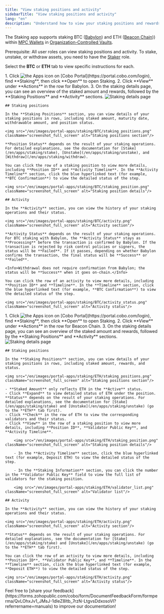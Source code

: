 ```yaml
---
title: "View staking positions and activity"
sidebarTitle: "View staking positions and activity"
lang: "en"
description: "Understand how to view your staking positions and rewards va Cobo Portal, ensuring transparency in your staking operations."
---
```

<Info>The Staking app supports staking BTC ([Babylon](https://babylonlabs.io/)) and ETH ([Beacon Chain](https://ethereum.org/en/roadmap/beacon-chain/))) within [MPC Wallets](/en/portal/mpc-wallets/introduction) in [Organization-Controlled Vaults](/en/portal/mpc-wallets/ocw/create-mpc-vault).</Info>

<Note>Prerequisite: All user roles can view staking positions and activity. To stake, unstake, or withdraw assets, you need to have the [Staker](/en/portal/organization/roles-and-permissions) role.</Note>

Select the **BTC** or **ETH** tab to view specific instructions for each.

<Tabs>
  <Tab title="BTC">
    1. Click <img src="/en/images/common/icon_apps.svg" className="icon" alt="the Apps icon"/> on [Cobo Portal](https://portal.cobo.com/login), find **Staking**, then click **Open** to open Staking.
    2. Click **View** under **Actions** in the row for Babylon.
    3. On the staking details page, you can see an overview of the staked amount and rewards, followed by the **Staking Positions** and **Activity** sections.
        <img src="/en/images/portal-apps/staking/BTC/staking_details.png" className="screenshot_full_screen" alt="Staking details page"/>

    ## Staking positions

    In the **Staking Positions** section, you can view details of your staking positions in rows, including staked amount, maturity date, withdrawable amount, and position status.

    <img src="/en/images/portal-apps/staking/BTC/staking_positions.png" className="screenshot_full_screen" alt="Staking positions section"/>

    **Position Status** depends on the result of your staking operations. For detailed explanations, see the documentation for [Stake](/en/apps/staking/stake), [Unstake](/en/apps/staking/unstake), and [Withdraw](/en/apps/staking/withdraw).

    You can click the row of a staking position to view more details, including **Position ID** and **Activity Timeline**. In the **Activity Timeline** section, click the blue hyperlinked text (for example, **BTC Confirmation**) to view the detailed status of the step.

    <img src="/en/images/portal-apps/staking/BTC/staking_position.png" className="screenshot_full_screen" alt="Staking position details"/>

    ## Activity

    In the **Activity** section, you can view the history of your staking operations and their status.

    <img src="/en/images/portal-apps/staking/BTC/activity.png" className="screenshot_full_screen" alt="Activity section"/>

    **Activity Status** depends on the result of your staking operations. For BTC staking with Babylon, the **Activity Status** stays as **Processing** before the transaction is confirmed by Babylon. If the transaction is rejected by risk control policies or signers, the status will be **Failed**. If it passes, depending on whether Babylon confirms the transaction, the final status will be **Success** or **Failed**.

    <Info>Withdrawal does not require confirmation from Babylon; the status will be **Success** when it goes on-chain.</Info>

    You can click the row of an activity to view more details, including **Position ID** and **Timeline**. In the **Timeline** section, click the blue hyperlinked text (for example, **BTC Confirmation**) to view the detailed status of the step.

    <img src="/en/images/portal-apps/staking/BTC/activity_status.png" className="screenshot_full_screen" alt="Activity status"/>
  </Tab>
  <Tab title="ETH">
    1. Click <img src="/en/images/common/icon_apps.svg" className="icon" alt="the Apps icon"/> on [Cobo Portal](https://portal.cobo.com/login), find **Staking**, then click **Open** to open Staking.
    2. Click **View** under **Actions** in the row for Beacon Chain.
    3. On the staking details page, you can see an overview of the staked amount and rewards, followed by the **Staking Positions** and **Activity** sections.
        <img src="/en/images/portal-apps/staking/ETH/staking_details.png" className="screenshot_full_screen" alt="Staking details page"/>

    ## Staking positions

    In the **Staking Positions** section, you can view details of your staking positions in rows, including staked amount, rewards, and status. 

    <img src="/en/images/portal-apps/staking/ETH/staking_positions.png" className="screenshot_full_screen" alt="Staking positions section"/>

    - **Staked Amount** only reflects ETH in the **Active** status.
    - Click **Expand** to view detailed status of ETH under the position. **Status** depends on the result of your staking operations. For detailed explanations, see the documentation for [Stake](/en/apps/staking/stake) and [Unstake](/en/apps/staking/unstake) (go to the **ETH** tab first).
    - Click **Check** in the row of ETH to view the corresponding validators and their status.
    - Click **View** in the row of a staking position to view more details, including **Position ID**, **Validator Public Key**, and **Activity Timeline**. 

        <img src="/en/images/portal-apps/staking/ETH/staking_position.png" className="screenshot_full_screen" alt="Staking position details"/>

        - In the **Activity Timeline** section, click the blue hyperlinked text (for example, Deposit ETH) to view the detailed status of the step.
        
        - In the **Staking Information** section, you can click the number in the **Validator Public Key** field to view the full list of validators for the staking position.

        <img src="/en/images/portal-apps/staking/ETH/validator_list.png" className="screenshot_full_screen" alt="Validator list"/>

    ## Activity

    In the **Activity** section, you can view the history of your staking operations and their status.

    <img src="/en/images/portal-apps/staking/ETH/activity.png" className="screenshot_full_screen" alt="Activity section"/>

    **Status** depends on the result of your staking operations. For detailed explanations, see the documentation for [Stake](/en/apps/staking/stake) and [Unstake](/en/apps/staking/unstake) (go to the **ETH** tab first).

    You can click the row of an activity to view more details, including **Position ID**, **Validator Public Key**, and **Timeline**. In the **Timeline** section, click the blue hyperlinked text (for example, **Deposit ETH**) to view the detailed status of the step.

    <img src="/en/images/portal-apps/staking/ETH/activity.png" className="screenshot_full_screen" alt="Activity status"/>

  </Tab>
</Tabs>
<Tip>Feel free to [share your feedback](https://forms.zohopublic.com/cobo/form/DocumentFeedbackForm/formperma/QvLOhxJv1_JMsJ-1dleZ8Itb_7rzN-LtgvsDdxosoVI?referrername=manuals) to improve our documentation!</Tip>